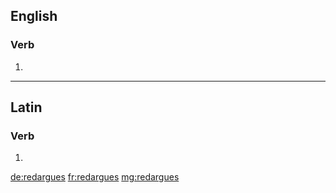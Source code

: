 ==English==

===Verb===
{{head|en}}

# {{en-third-person singular of|redargue}}

----

==Latin==

===Verb===
{{la-verb-form|redarguēs}}

# {{conjugation of|redarguō||2|s|fut|act|ind|lang=la}}

[[de:redargues]]
[[fr:redargues]]
[[mg:redargues]]
